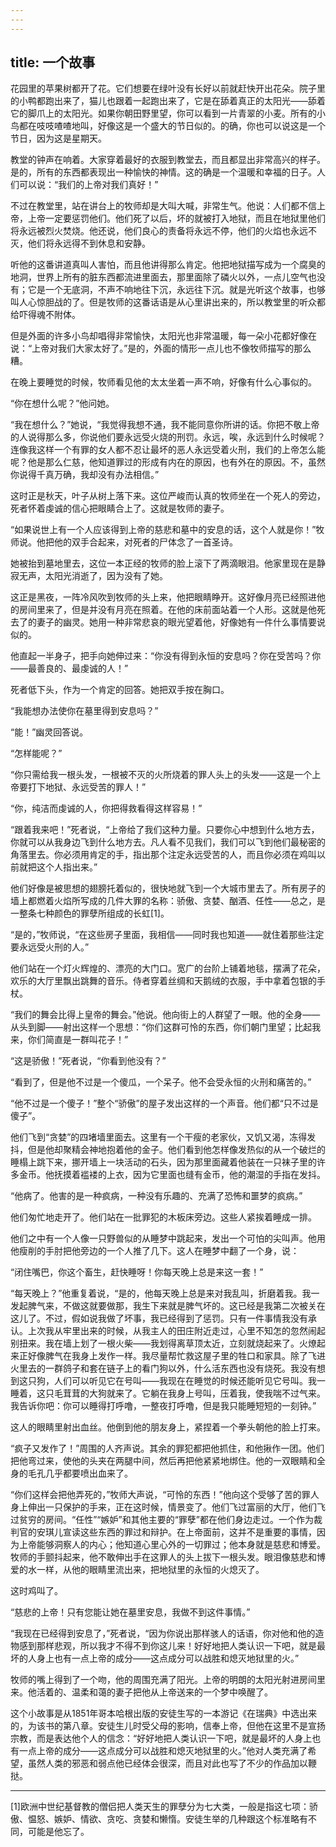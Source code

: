 ```yaml
---
---
---
```

title: 一个故事
---






花园里的苹果树都开了花。它们想要在绿叶没有长好以前就赶快开出花朵。院子里的小鸭都跑出来了，猫儿也跟着一起跑出来了，它是在舔着真正的太阳光——舔着它的脚爪上的太阳光。如果你朝田野里望，你可以看到一片青翠的小麦。所有的小鸟都在吱吱喳喳地叫，好像这是一个盛大的节日似的。的确，你也可以说这是一个节日，因为这是星期天。

教堂的钟声在响着。大家穿着最好的衣服到教堂去，而且都显出非常高兴的样子。是的，所有的东西都表现出一种愉快的神情。这的确是一个温暖和幸福的日子。人们可以说：“我们的上帝对我们真好！”

不过在教堂里，站在讲台上的牧师却是大叫大喊，非常生气。他说：人们都不信上帝，上帝一定要惩罚他们。他们死了以后，坏的就被打入地狱，而且在地狱里他们将永远被烈火焚烧。他还说，他们良心的责备将永远不停，他们的火焰也永远不灭，他们将永远得不到休息和安静。

听他的这番讲道真叫人害怕，而且他讲得那么肯定。他把地狱描写成为一个腐臭的地洞，世界上所有的脏东西都流进里面去，那里面除了磷火以外，一点儿空气也没有；它是一个无底洞，不声不响地往下沉，永远往下沉。就是光听这个故事，也够叫人心惊胆战的了。但是牧师的这番话语是从心里讲出来的，所以教堂里的听众都给吓得魂不附体。

但是外面的许多小鸟却唱得非常愉快，太阳光也非常温暖，每一朵小花都好像在说：“上帝对我们大家太好了。”是的，外面的情形一点儿也不像牧师描写的那么糟。

在晚上要睡觉的时候，牧师看见他的太太坐着一声不响，好像有什么心事似的。

“你在想什么呢？”他问她。

“我在想什么？”她说，“我觉得我想不通，我不能同意你所讲的话。你把不敬上帝的人说得那么多，你说他们要永远受火烧的刑罚。永远，唉，永远到什么时候呢？连像我这样一个有罪的女人都不忍让最坏的恶人永远受着火刑，我们的上帝怎么能呢？他是那么仁慈，他知道罪过的形成有内在的原因，也有外在的原因。不，虽然你说得千真万确，我却没有办法相信。”

这时正是秋天，叶子从树上落下来。这位严峻而认真的牧师坐在一个死人的旁边，死者怀着虔诚的信心把眼睛合上了。这就是牧师的妻子。

“如果说世上有一个人应该得到上帝的慈悲和墓中的安息的话，这个人就是你！”牧师说。他把他的双手合起来，对死者的尸体念了一首圣诗。

她被抬到墓地里去，这位一本正经的牧师的脸上滚下了两滴眼泪。他家里现在是静寂无声，太阳光消逝了，因为没有了她。

这正是黑夜，一阵冷风吹到牧师的头上来，他把眼睛睁开。这好像月亮已经照进他的房间里来了，但是并没有月亮在照着。在他的床前面站着一个人形。这就是他死去了的妻子的幽灵。她用一种非常悲哀的眼光望着他，好像她有一件什么事情要说似的。

他直起一半身子，把手向她伸过来：“你没有得到永恒的安息吗？你在受苦吗？你——最善良的、最虔诚的人！”

死者低下头，作为一个肯定的回答。她把双手按在胸口。

“我能想办法使你在墓里得到安息吗？”

“能！”幽灵回答说。

“怎样能呢？”

“你只需给我一根头发，一根被不灭的火所烧着的罪人头上的头发——这是一个上帝要打下地狱、永远受苦的罪人！”

“你，纯洁而虔诚的人，你把得救看得这样容易！”

“跟着我来吧！”死者说，“上帝给了我们这种力量。只要你心中想到什么地方去，你就可以从我身边飞到什么地方去。凡人看不见我们，我们可以飞到他们最秘密的角落里去。你必须用肯定的手，指出那个注定永远受苦的人，而且你必须在鸡叫以前就把这个人指出来。”

他们好像是被思想的翅膀托着似的，很快地就飞到一个大城市里去了。所有房子的墙上都燃着火焰所写成的几件大罪的名称：骄傲、贪婪、酗酒、任性——总之，是一整条七种颜色的罪孽所组成的长虹[1]。

“是的，”牧师说，“在这些房子里面，我相信——同时我也知道——就住着那些注定要永远受火刑的人。”

他们站在一个灯火辉煌的、漂亮的大门口。宽广的台阶上铺着地毯，摆满了花朵，欢乐的大厅里飘出跳舞的音乐。侍者穿着丝绸和天鹅绒的衣服，手中拿着包银的手杖。

“我们的舞会比得上皇帝的舞会。”他说。他向街上的人群望了一眼。他的全身——从头到脚——射出这样一个思想：“你们这群可怜的东西，你们朝门里望；比起我来，你们简直是一群叫花子！”

“这是骄傲！”死者说，“你看到他没有？”

“看到了，但是他不过是一个傻瓜，一个呆子。他不会受永恒的火刑和痛苦的。”

“他不过是一个傻子！”整个“骄傲”的屋子发出这样的一个声音。他们都“只不过是傻子”。

他们飞到“贪婪”的四堵墙里面去。这里有一个干瘦的老家伙，又饥又渴，冻得发抖，但是他却聚精会神地抱着他的金子。他们看到他怎样像发热似的从一个破烂的睡榻上跳下来，挪开墙上一块活动的石头，因为那里面藏着他装在一只袜子里的许多金币。他抚摸着褴褛的上衣，因为它里面也缝有金币，他的潮湿的手指在发抖。

“他病了。他害的是一种疯病，一种没有乐趣的、充满了恐怖和噩梦的疯病。”

他们匆忙地走开了。他们站在一批罪犯的木板床旁边。这些人紧挨着睡成一排。

他们之中有一个人像一只野兽似的从睡梦中跳起来，发出一个可怕的尖叫声。他用他瘦削的手肘把他旁边的一个人推了几下。这人在睡梦中翻了一个身，说：

“闭住嘴巴，你这个畜生，赶快睡呀！你每天晚上总是来这一套！”

“每天晚上？”他重复着说，“是的，他每天晚上总是来对我乱叫，折磨着我。我一发起脾气来，不做这就要做那，我生下来就是脾气坏的。这已经是我第二次被关在这儿了。不过，假如说我做了坏事，我已经得到了惩罚。只有一件事情我没有承认。上次我从牢里出来的时候，从我主人的田庄附近走过，心里不知怎的忽然闹起别扭来。我在墙上划了一根火柴——我划得离草顶太近，立刻就烧起来了。火燎起来正好像脾气在我身上发作一样。我尽量帮忙救这屋子里的牲口和家具。除了飞进火里去的一群鸽子和套在链子上的看门狗以外，什么活东西也没有烧死。我没有想到这只狗，人们可以听见它在号叫——我现在在睡觉的时候还能听见它号叫。我一睡着，这只毛茸茸的大狗就来了。它躺在我身上号叫，压着我，使我喘不过气来。我告诉你吧：你可以睡得打呼噜，一整夜打呼噜，但是我只能睡短短的一刻钟。”

这人的眼睛里射出血丝。他倒到他的朋友身上，紧捏着一个拳头朝他的脸上打来。

“疯子又发作了！”周围的人齐声说。其余的罪犯都把他抓住，和他揪作一团。他们把他弯过来，使他的头夹在两腿中间，然后再把他紧紧地绑住。他的一双眼睛和全身的毛孔几乎都要喷出血来了。

“你们这样会把他弄死的，”牧师大声说，“可怜的东西！”他向这个受够了苦的罪人身上伸出一只保护的手来，正在这时候，情景变了。他们飞过富丽的大厅，他们飞过贫穷的房间。“任性”“嫉妒”和其他主要的“罪孽”都在他们身边走过。一个作为裁判官的安琪儿宣读这些东西的罪过和辩护。在上帝面前，这并不是重要的事情，因为上帝能够洞察人的内心；他知道心里心外的一切罪过；他本身就是慈悲和博爱。牧师的手颤抖起来，他不敢伸出手在这罪人的头上拔下一根头发。眼泪像慈悲和博爱的水一样，从他的眼睛里流出来，把地狱里的永恒的火熄灭了。

这时鸡叫了。

“慈悲的上帝！只有您能让她在墓里安息，我做不到这件事情。”

“我现在已经得到安息了，”死者说，“因为你说出那样骇人的话语，你对他和他的造物感到那样悲观，所以我才不得不到你这儿来！好好地把人类认识一下吧，就是最坏的人身上也有一点上帝的成分——这点成分可以战胜和熄灭地狱里的火。”

牧师的嘴上得到了一个吻，他的周围充满了阳光。上帝的明朗的太阳光射进房间里来。他活着的、温柔和蔼的妻子把他从上帝送来的一个梦中唤醒了。

这个小故事是从1851年哥本哈根出版的安徒生写的一本游记《在瑞典》中选出来的，为该书的第八章。安徒生儿时受父母的影响，信奉上帝，但他在这里不是宣扬宗教，而是表达他个人的信念：“好好地把人类认识一下吧，就是最坏的人身上也有一点上帝的成分——这点成分可以战胜和熄灭地狱里的火。”他对人类充满了希望，虽然人类的邪恶和弱点他已经体会很深，而且对此也写了不少的作品加以鞭挞。



***



[1]欧洲中世纪基督教的僧侣把人类天生的罪孽分为七大类，一般是指这七项：骄傲、愠怒、嫉妒、情欲、贪吃、贪婪和懒惰。安徒生举的几种跟这个标准略有不同，可能是他忘了。